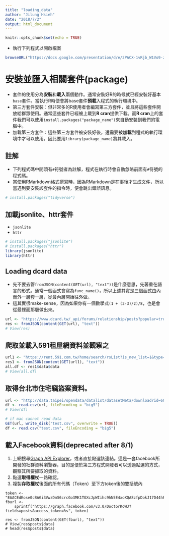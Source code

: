 ```yaml
---
title: "loading_data"
author: "Jilung Hsieh"
date: "2018/7/2"
output: html_document
---
```


```r
knitr::opts_chunk$set(echo = TRUE)
```


* 執行下列程式以開啟檔案
```r
browseURL("https://docs.google.com/presentation/d/e/2PACX-1vRjb_W1Vo9-zD9F4FmWOiB6K4ezkF6W64OKcX7bZD6ordKvOT-6LFoGi0le-HzT2ABKudDNhr_qKt2x/pub?start=false&loop=false&delayms=3000&slide=id.g2074c710b4_0_293")
```


# 安裝並匯入相關套件(package)
* 套件的使用分為**安裝**和**載入**兩個動作。通常安裝好R的時候就已經安裝好基本`base`套件。當執行R時便會將base套件**預載**入程式的執行環境中。
* 第三方套件安裝：但非常多的R使用者會編寫第三方套件，並且將這些套件開放給群眾使用。通常這些套件已經被上載到**R cran**提供下載。而**R cran**上的套件我們可以使用`install.packages("package_name")`來自動安裝到我們的電腦中。
* 加載第三方套件：這些第三方套件被安裝好後，還需要被**加載**到程式的執行環境中才可以使用。因此要用`library(package_name)`將其載入。


## 註解
* 下列程式碼中開頭有`#`符號者為註解，程式在執行時會自動忽略前面有`#`符號的程式碼。
* 當使用RMarkdown格式撰寫時，因為RMarkdown是在事後才生成文件，所以當遇到要安裝該套件的指令時，便會跳出錯誤訊息。
```r
# install.packages("tidyverse")
```





## 加載jsonlite、httr套件
* `jsonlite`
* `httr`

```r
# install.packages("jsonlite")
# install.packages("httr")
library(jsonlite)
library(httr)
```



## Loading dcard data
* 先不要去管`fromJSON(content(GET(url), "text"))`是什麼意思，先著重在語言的形式。通常一個函式會寫為`func_name()`，所以上述其實是三個函式由內而外一層套一層，從最內層開始往外做。
* 這其實很make-sense，因為如果你有一個數學式`(1 + (3-3)/2)/8`，也是會從最裡面那層做出來。
```r
url <- "https://www.dcard.tw/_api/forums/relationship/posts?popular=true"
res <- fromJSON(content(GET(url), "text"))
# View(res)
```




## 爬取並載入591租屋網資料並觀察之

```r
url1 <- "https://rent.591.com.tw/home/search/rsList?is_new_list=1&type=1&kind=2&searchtype=1&region=1"
res1 <- fromJSON(content(GET(url1), "text"))
all.df <- res1$data$data
# View(all.df)
```



## 取得台北市住宅竊盜案資料。
```r
url <- "http://data.taipei/opendata/datalist/datasetMeta/download?id=68785231-d6c5-47a1-b001-77eec70bec02&rid=34a4a431-f04d-474a-8e72-8d3f586db3df"
df <- read.csv(url, fileEncoding = "big5")
# View(df)

# if mac cannot read data
GET(url, write_disk("test.csv", overwrite = TRUE))
df <- read.csv("test.csv", fileEncoding = "big5")

```


## 載入Facebook資料(deprecated after 8/1)

1. 上網搜尋[Graph API Explorer](https://developers.facebook.com/tools/explorer/)，或者直接點選該連結。這是一套facebook所開發的社群資料瀏覽器，目的是便於第三方程式開發者可以透過點選的方式，觀察其所要抓取的資料。
2. 點選**取得權杖**一路確認。
3. 複製**存取權杖**後面的所有代碼（Token）至下方token後的雙括號內

```
token <- "EAACEdEose0cBAGi3VwzDmS6crcGo3MK1TGXcJpWIihc9hN5E4xoXQA8zfpDokJ17D44hFLZCHwOgqpLSgH24Rv3ZBDq8ydLAf0MJYNsW18YfptjhqMNkVS3BRBjURbGQW40bOpXmnLqM7JDjiCLYypaSEB2xHKIfwNjDIjCHSNhXswTawoPVb3WKIlc65hTObuMVJVegZDZD"
fburl <-
	sprintf("https://graph.facebook.com/v3.0/DoctorKoWJ?fields=posts&access_token=%s", token)

res <- fromJSON(content(GET(fburl), "text"))
# View(res$posts$data)
# head(res$posts$data)
```

